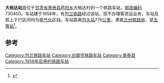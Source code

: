 {{noteTA
|1=zh-cn:始发车次; zh-hk:列車班次;
|2=zh-cn:车次; zh-hk:班次;
}}
{{Infobox China railway station 
|车站名称 = 大格达站
|车站名称拼音 = 
|车站地址 = [[甘肃省|甘肃省]][[景泰县|景泰县]]
|归属 = [[兰州铁路局|兰州铁路局]]
|车站等级 = [[五等站_(中铁)|五等站]]
|线路 = [[包兰铁路|包兰铁路]]
}}
'''大格达站'''是位于[[甘肃省|甘肃省]][[景泰县|景泰县]][[芦阳乡|芦阳乡]]大格达村的一个铁路车站，[[邮政编码|邮政编码]]730400。车站建于1958年，有[[包兰铁路|包兰铁路]]经过该站，现不办理客货运业务，车站及其上下行区间均为[[电气化|电气化]]区段。车站距离[[包头站|包头站]]776[[公里|公里]]，隶属[[兰州铁路局|兰州铁路局]]，是[[五等站_(中铁)|五等站]]<ref>{{Cite book|title=中国铁路站名词典|last=[[孙本祥|孙本祥]]主编|first=|publisher=北京：[[中国铁道出版社|中国铁道出版社]]|year=2003.04|isbn=7-113-03941-3|location=|pages=618-622}}</ref>。

==参考==
{{reflist}}

{{start rail box}}
{{s-inop|[[营盘水站|营盘水站]]}}
{{s-line|[[包兰铁路|包兰铁路]]}}
{{s-inop|[[白墩子站|白墩子站]]}}
{{end box}}
{{包兰铁路}}
{{铁路车站小作品}}
{{甘肃小作品}}

[[Category:包兰铁路车站|Category:包兰铁路车站]]
[[Category:白银市铁路车站|Category:白银市铁路车站]]
[[Category:景泰县|Category:景泰县]]
[[Category:1958年启用的铁路车站|Category:1958年启用的铁路车站]]